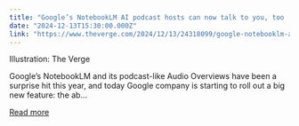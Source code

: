 ```yaml
---
title: "Google’s NotebookLM AI podcast hosts can now talk to you, too  "
date: "2024-12-13T15:30:00.000Z"
link: "https://www.theverge.com/2024/12/13/24318099/google-notebooklm-audio-overviews-talk-plus"
---
```


Illustration: The Verge
    

  
Google’s NotebookLM and its podcast-like Audio Overviews have been a surprise hit this year, and today Google company is starting to roll out a big new feature: the ab...

[Read more](https://www.theverge.com/2024/12/13/24318099/google-notebooklm-audio-overviews-talk-plus)
